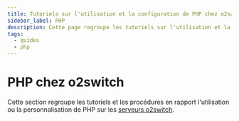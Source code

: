 ```yaml
---
title: Tutoriels sur l'utilisation et la configuration de PHP chez o2switch
sidebar_label: PHP
description: Cette page regroupe les tutoriels sur l'utilisation et la configuration PHP chez o2switch
tags:
  - guides
  - php
---
```


# PHP chez o2switch

Cette section regroupe les tutoriels et les procédures en rapport l'utilisation ou la personnalisation de PHP sur 
les [serveurs o2switch](https://www.o2switch.fr/serveurs-dedies/). 


<DocCardList />
